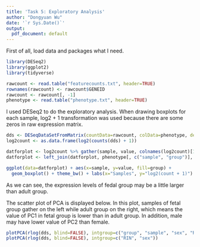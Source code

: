 ```yaml
---
title: 'Task 5: Exploratory Analysis'
author: "Dongyuan Wu"
date: '`r Sys.Date()`'
output:
  pdf_document: default
---
```


First of all, load data and packages what I need.

```r

library(DESeq2)
library(ggplot2)
library(tidyverse)

rawcount <- read.table("featurecounts.txt", header=TRUE)
rownames(rawcount) <- rawcount$GENEID
rawcount <- rawcount[, -1]
phenotype <- read.table("phenotype.txt", header=TRUE)

```

I used DESeq2 to do the exploratory analysis. When drawing boxplots for each sample, log2 + 1 transformation was used because there are some zeros in raw expression matrix.

```r

dds <- DESeqDataSetFromMatrix(countData=rawcount, colData=phenotype, design=~group)
log2count <- as.data.frame(log2(counts(dds) + 1))

datforplot <- log2count %>% gather(sample, value, colnames(log2count)[1]:colnames(log2count)[6])
datforplot <- left_join(datforplot, phenotype[, c("sample", "group")], by="sample")

ggplot(data=datforplot) + aes(x=sample, y=value, fill=group) + 
  geom_boxplot() + theme_bw() + labs(x="Samples", y="log2(count + 1)")

```

As we can see, the expression levels of fedal group may be a little larger than adult group.

The scatter plot of PCA is displayed below. In this plot, samples of fetal group gather on the left while adult group on the right, which means the value of PC1 in fetal group is lower than in adult group. In addition, male may have lower value of PC2 than female.

```r

plotPCA(rlog(dds, blind=FALSE), intgroup=c("group", "sample", "sex", "RIN"))
plotPCA(rlog(dds, blind=FALSE), intgroup=c("RIN", "sex"))

```